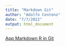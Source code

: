```yaml
---
title: "Markdown Git"
author: "Adolfo Centeno"
date: "7/7/2022"
output: html_document
---
```


[App Markdown R in Git](https://adsoftsito.github.io/markdown-git/)